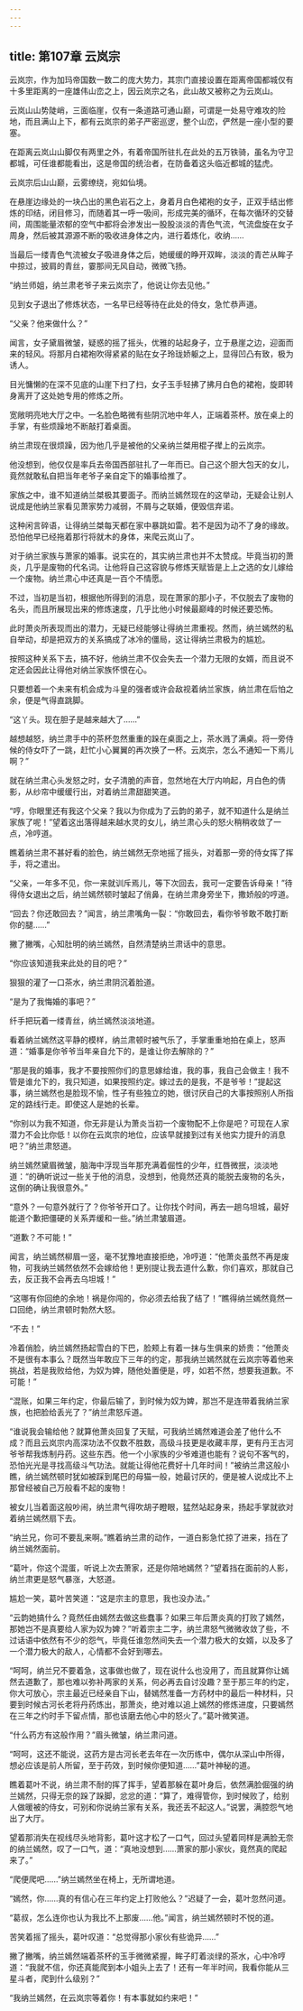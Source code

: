 ```yaml
---
---
---
```

title: 第107章 云岚宗
---



云岚宗，作为加玛帝国数一数二的庞大势力，其宗门直接设置在距离帝国都城仅有十多里距离的一座雄伟山峦之上，因云岚宗之名，此山故又被称之为云岚山。

云岚山山势陡峭，三面临崖，仅有一条道路可通山巅，可谓是一处易守难攻的险地，而且满山上下，都有云岚宗的弟子严密巡逻，整个山峦，俨然是一座小型的要塞。

在距离云岚山山脚仅有两里之外，有着帝国所驻扎在此处的五万铁骑，虽名为守卫都城，可任谁都能看出，这是帝国的统治者，在防备着这头临近都城的猛虎。

云岚宗后山山巅，云雾缭绕，宛如仙境。

在悬崖边缘处的一块凸出的黑色岩石之上，身着月白色裙袍的女子，正双手结出修炼的印结，闭目修习，而随着其一呼一吸间，形成完美的循环，在每次循环的交替间，周围能量浓郁的空气中都将会渗发出一股股淡淡的青色气流，气流盘旋在女子周身，然后被其源源不断的吸收进身体之内，进行着炼化，收纳……

当最后一缕青色气流被女子吸进身体之后，她缓缓的睁开双眸，淡淡的青芒从眸子中掠过，披肩的青丝，霎那间无风自动，微微飞扬。

“纳兰师姐，纳兰肃老爷子来云岚宗了，他说让你去见他。”

见到女子退出了修炼状态，一名早已经等待在此处的侍女，急忙恭声道。

“父亲？他来做什么？”

闻言，女子黛眉微皱，疑惑的摇了摇头，优雅的站起身子，立于悬崖之边，迎面而来的轻风。将那月白裙袍吹得紧紧的贴在女子玲珑娇躯之上，显得凹凸有致，极为诱人。

目光慵懒的在深不见底的山崖下扫了扫，女子玉手轻拂了拂月白色的裙袍，旋即转身离开了这处她专用的修炼之所。

宽敞明亮地大厅之中。一名脸色略微有些阴沉地中年人，正端着茶杯。放在桌上的手掌，有些烦躁地不断敲打着桌面。

纳兰肃现在很烦躁，因为他几乎是被他的父亲纳兰桀用棍子撵上的云岚宗。

他没想到，他仅仅是率兵去帝国西部驻扎了一年而已。自己这个胆大包天的女儿，竟然就敢私自把当年老爷子亲自定下的婚事给推了。

家族之中，谁不知道纳兰桀极其要面子。而纳兰嫣然现在的这举动，无疑会让别人说成是他纳兰家看见萧家势力减弱，不屑与之联婚，便毁信弃诺。

这种闲言碎语，让得纳兰桀每天都在家中暴跳如雷。若不是因为动不了身的缘故。恐怕他早已经拖着那行将就木的身体，来爬云岚山了。

对于纳兰家族与萧家的婚事。说实在的，其实纳兰肃也并不太赞成。毕竟当初的萧炎，几乎是废物的代名词。让他将自己这容貌与修炼天赋皆是上上之选的女儿嫁给一个废物。纳兰肃心中还真是一百个不情愿。

不过，当初是当初，根据他所得到的消息，现在萧家的那小子，不仅脱去了废物的名头，而且所展现出来的修炼速度，几乎比他小时候最巅峰的时候还要恐怖。

此时萧炎所表现而出的潜力，无疑已经能够让得纳兰肃重视。然而，纳兰嫣然的私自举动，却是把双方的关系搞成了冰冷的僵局，这让得纳兰肃极为的尴尬。

按照这种关系下去，搞不好，他纳兰肃不仅会失去一个潜力无限的女婿，而且说不定还会因此让得他对纳兰家族怀恨在心。

只要想着一个未来有机会成为斗皇的强者或许会敌视着纳兰家族，纳兰肃在后怕之余，便是气得直跳脚。

“这丫头。现在胆子是越来越大了……”

越想越怒，纳兰肃手中的茶杯忽然重重的跺在桌面之上，茶水溅了满桌。将一旁侍候的侍女吓了一跳，赶忙小心翼翼的再次换了一杯。云岚宗，怎么不通知一下焉儿啊？”

就在纳兰肃心头发怒之时，女子清脆的声音，忽然地在大厅内响起，月白色的倩影，从纱帘中缓缓行出，对着纳兰肃甜甜笑道。

“哼，你眼里还有我这个父亲？我以为你成为了云韵的弟子，就不知道什么是纳兰家族了呢！”望着这出落得越来越水灵的女儿，纳兰肃心头的怒火稍稍收敛了一点，冷哼道。

瞧着纳兰肃不甚好看的脸色，纳兰嫣然无奈地摇了摇头，对着那一旁的侍女挥了挥手，将之遣出。

“父亲，一年多不见，你一来就训斥焉儿，等下次回去，我可一定要告诉母亲！”待得侍女退出之后，纳兰嫣然顿时皱起了俏鼻，在纳兰肃身旁坐下，撒娇般的哼道。

“回去？你还敢回去？”闻言，纳兰肃嘴角一裂：“你敢回去，看你爷爷敢不敢打断你的腿……”

撇了撇嘴，心知肚明的纳兰嫣然，自然清楚纳兰肃话中的意思。

“你应该知道我来此处的目的吧？”

狠狠的灌了一口茶水，纳兰肃阴沉着脸道。

“是为了我悔婚的事吧？”

纤手把玩着一缕青丝，纳兰嫣然淡淡地道。

看着纳兰嫣然这平静的模样，纳兰肃顿时被气乐了，手掌重重地拍在桌上，怒声道：“婚事是你爷爷当年亲自允下的，是谁让你去解除的？”

“那是我的婚事，我才不要按照你们的意思嫁给谁，我的事，我自己会做主！我不管是谁允下的，我只知道，如果按照约定。嫁过去的是我，不是爷爷！”提起这事，纳兰嫣然也是脸现不愉，性子有些独立的她，很讨厌自己的大事按照别人所指定的路线行走。即使这人是她的长辈。

“你别以为我不知道，你无非是认为萧炎当初一个废物配不上你是吧？可现在人家潜力不会比你低！以你在云岚宗的地位，应该早就接到过有关他实力提升的消息吧？”纳兰肃怒道。

纳兰嫣然黛眉微皱，脑海中浮现当年那充满着倔性的少年，红唇微抿，淡淡地道：“的确听说过一些关于他的消息，没想到，他竟然还真的能脱去废物的名头，这倒的确让我很意外。”

“意外？一句意外就行了？你爷爷开口了。让你找个时间，再去一趟乌坦城，最好能道个歉把僵硬的关系弄缓和一些。”纳兰肃皱眉道。

“道歉？不可能！”

闻言，纳兰嫣然柳眉一竖，毫不犹豫地直接拒绝，冷哼道：“他萧炎虽然不再是废物，可我纳兰嫣然依然不会嫁给他！更别提让我去道什么歉，你们喜欢，那就自己去，反正我不会再去乌坦城！”

“这哪有你回绝的余地！祸是你闯的，你必须去给我了结了！”瞧得纳兰嫣然竟然一口回绝，纳兰肃顿时勃然大怒。

“不去！”

冷着俏脸，纳兰嫣然扬起雪白的下巴，脸颊上有着一抹与生俱来的娇贵：“他萧炎不是很有本事么？既然当年敢应下三年的约定，那我纳兰嫣然就在云岚宗等着他来挑战，若是我败给他，为奴为婢，随他处置便是，哼，如若不然，想要我道歉。不可能！”

“混账，如果三年约定，你最后输了，到时候为奴为婢，那岂不是连带着我纳兰家族，也把脸给丢光了？”纳兰肃怒斥道。

“谁说我会输给他？就算他萧炎回复了天赋，可我纳兰嫣然难道会差了他什么不成？而且云岚宗内高深功法不仅数不胜数，高级斗技更是收藏丰厚，更有丹王古河爷爷帮我炼制丹药。这些东西。他一个小家族的少爷难道也能有？说句不客气的，恐怕光光是寻找高级斗气功法。就能让得他花费好十几年时间！”被纳兰肃这般小瞧，纳兰嫣然顿时犹如被踩到尾巴的母猫一般，她最讨厌的，便是被人说成比不上那曾经被自己万般看不起的废物！

被女儿当着面这般吵闹，纳兰肃气得吹胡子瞪眼，猛然站起身来，扬起手掌就欲对着纳兰嫣然扇下去。

“纳兰兄，你可不要乱来啊。”瞧着纳兰肃的动作，一道白影急忙掠了进来，挡在了纳兰嫣然面前。

“葛叶，你这个混蛋，听说上次去萧家，还是你陪地嫣然？”望着挡在面前的人影，纳兰肃更是怒气暴涨，大怒道。

尴尬一笑，葛叶苦笑道：“这是宗主的意思，我也没办法。”

“云韵她搞什么？竟然任由嫣然去做这些蠢事？如果三年后萧炎真的打败了嫣然，那她岂不是真要给人家为奴为婢？”听着宗主二字，纳兰肃怒气微微收敛了些，不过话语中依然有不少的怨气，毕竟任谁忽然间失去一个潜力极大的女婿，以及多了一个潜力极大的敌人，心情都不会好到哪去。

“呵呵，纳兰兄不要着急，这事做也做了，现在说什么也没用了，而且就算你让嫣然去道歉了，那也难以弥补两家的关系，何必再去自讨没趣？至于那三年的约定，你大可放心，宗主最近已经亲自下山，替嫣然准备一方药材中的最后一种材料，只要到时候古河长老将丹药炼出，那萧炎，绝对难以追上嫣然的修炼进度，只要嫣然在三年之约时手下留点情，那也该磨去他心中的怒火了。”葛叶微笑道。

“什么药方有这般作用？”眉头微皱，纳兰肃问道。

“呵呵，这还不能说，这药方是古河长老去年在一次历练中，偶尔从深山中所得，想必应该是前人所留，至于药效，到时候你便知道……”葛叶神秘的道。

瞧着葛叶不说，纳兰肃不耐的挥了挥手，望着那躲在葛叶身后，依然满脸倔强的纳兰嫣然，只得无奈的跺了跺脚，忿忿的道：“算了，难得管你，到时候败了，给别人做暖被的侍女，可别和你说纳兰家有关系，我还丢不起这人。”说罢，满腔怨气地出了大厅。

望着那消失在视线尽头地背影，葛叶这才松了一口气，回过头望着同样是满脸无奈的纳兰嫣然，叹了一口气，道：“真地没想到……萧家的那小家伙，竟然真的爬起来了。”

“爬便爬吧……”纳兰嫣然坐在椅上，无所谓地道。

“嫣然，你……真的有信心在三年约定上打败他么？”迟疑了一会，葛叶忽然问道。

“葛叔，怎么连你也认为我比不上那废……他。”闻言，纳兰嫣然顿时不悦的道。

苦笑着摇了摇头，葛叶叹道：“总觉得那小家伙有些诡异……”

撇了撇嘴，纳兰嫣然端着茶杯的玉手微微紧握，眸子盯着淡绿的茶水，心中冷哼道：“我就不信，你还真能爬到本小姐头上去了！还有一年半时间，我看你能从三星斗者，爬到什么级别？”

“我纳兰嫣然，在云岚宗等着你！有本事就如约来吧！”